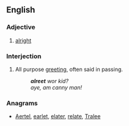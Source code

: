 ==English==

===Adjective===
{{en-adj|-}}

# {{context|Geordie}} [[alright]]

===Interjection===
{{en-interj|head=alreet?}}

# {{context|Geordie}} All purpose [[greeting]], often said in passing.
#: '''''alreet''' wor kid?''
#: ''aye, am canny man!''

===Anagrams===
* [[Aertel#English|Aertel]], [[earlet#English|earlet]], [[elater#English|elater]], [[relate#English|relate]], [[Tralee#English|Tralee]]